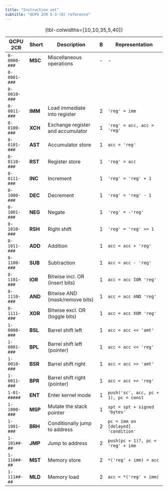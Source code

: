 ```yaml
---
title: "Instruction set"
subtitle: "QCPU 2CR 5-3-(8) reference"
---
```


::: {.column-screen-inset-left}
| QCPU 2CR     | Short   | Description                       | B | Representation                        |
|--------------+---------+-----------------------------------+---+---------------------------------------|
| `0-0000-###` | **MSC** | Miscellaneous operations          | - | -                                     |
| `0-0001-###` |         |                                   |   |                                       |
| `0-0010-###` |         |                                   |   |                                       |
| `0-0011-###` | **IMM** | Load immediate into register      | 2 | `'reg' = imm`                         |
| `0-0100-###` | **XCH** | Exchange register and accumulator | 1 | `'reg' = acc, acc = 'reg'`            |
| `0-0101-###` | **AST** | Accumulator store                 | 1 | `acc = 'reg'`                         |
| `0-0110-###` | **RST** | Register store                    | 1 | `'reg' = acc`                         |
| `0-0111-###` | **INC** | Increment                         | 1 | `'reg' = 'reg' + 1`                   |
| `0-1000-###` | **DEC** | Decrement                         | 1 | `'reg' = 'reg' - 1`                   |
| `0-1001-###` | **NEG** | Negate                            | 1 | `'reg' = -'reg'`                      |
| `0-1010-###` | **RSH** | Right shift                       | 1 | `'reg' = 'reg' >> 1`                  |
| `0-1011-###` | **ADD** | Addition                          | 1 | `acc = acc + 'reg'`                   |
| `0-1100-###` | **SUB** | Subtraction                       | 1 | `acc = acc - 'reg'`                   |
| `0-1101-###` | **IOR** | Bitwise incl. OR (insert bits)    | 1 | `acc = acc IOR 'reg'`                 |
| `0-1110-###` | **AND** | Bitwise AND (mask/remove bits)    | 1 | `acc = acc AND 'reg'`                 |
| `0-1111-###` | **XOR** | Bitwise excl. OR (toggle bits)    | 1 | `acc = acc XOR 'reg'`                 |
| `1-0000-###` | **BSL** | Barrel shift left                 | 1 | `acc = acc << 'amt'`                  |
| `1-0001-###` | **BPL** | Barrel shift left (pointer)       | 1 | `acc = acc << 'reg'`                  |
| `1-0010-###` | **BSR** | Barrel shift right                | 1 | `acc = acc >> 'amt'`                  |
| `1-0011-###` | **BPR** | Barrel shift right (pointer)      | 1 | `acc = acc >> 'reg'`                  |
| `1-01-#####` | **ENT** | Enter kernel mode                 | 1 | `push('sc', acc, pc + 1), pc = const` |
| `1-1000-###` | **MSP** | Mutate the stack pointer          | 1 | `spt = spt + signed 'bytes'`          |
| `1-1001-###` | **BRH** | Conditionally jump to address     | 2 | `pc = imm on [delayed] 'condition'`   |
| `1-101##-##` | **JMP** | Jump to address                   | 2 | `push(pc + 1)?, pc = 'reg' + imm`     |
| `1-110##-##` | **MST** | Memory store                      | 2 | `*('reg' + imm) = acc`                |
| `1-111##-##` | **MLD** | Memory load                       | 2 | `acc = *('reg' + imm)`                |
: {tbl-colwidths=[10,10,35,5,40]}
:::
